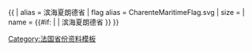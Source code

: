 {{ {{{1<noinclude>|country showdata</noinclude>}}}
| alias = 滨海夏朗德省
| flag alias = CharenteMaritimeFlag.svg
| size = {{{size|}}}
| name = {{#if: {{{name|}}} | {{{name|}}} | 滨海夏朗德省 }}
}}<noinclude>
[[Category:法国省份资料模板]]
</noinclude>